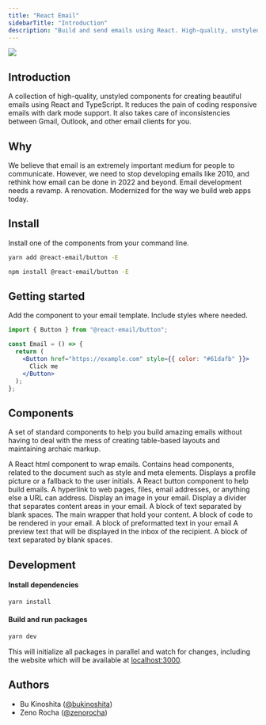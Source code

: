 ```yaml
---
title: "React Email"
sidebarTitle: "Introduction"
description: "Build and send emails using React. High-quality, unstyled components for creating emails."
---
```



<img className="rounded-md" src="/images/react-email.png" at="React Email" />

## Introduction

A collection of high-quality, unstyled components for creating beautiful emails using React and TypeScript.
It reduces the pain of coding responsive emails with dark mode support. It also takes care of inconsistencies between Gmail, Outlook, and other email clients for you.

## Why

We believe that email is an extremely important medium for people to communicate. However, we need to stop developing emails like 2010, and rethink how email can be done in 2022 and beyond. Email development needs a revamp. A renovation. Modernized for the way we build web apps today.

## Install

Install one of the components from your command line.

<CodeGroup>

```sh yarn
yarn add @react-email/button -E
```

```sh npm
npm install @react-email/button -E
```

</CodeGroup>

## Getting started

Add the component to your email template. Include styles where needed.

```jsx
import { Button } from "@react-email/button";

const Email = () => {
  return (
    <Button href="https://example.com" style={{ color: "#61dafb" }}>
      Click me
    </Button>
  );
};
```

## Components

A set of standard components to help you build amazing emails without having to deal with the mess of creating table-based layouts and maintaining archaic markup.

<CardGroup>
  <Card title="HTML" icon={regular("code")} href="/components/html">
    A React html component to wrap emails.
  </Card>
  <Card title="Head" icon={regular("rectangle-code")} href="/components/head">
    Contains head components, related to the document such as style and meta
    elements.
  </Card>
  <Card title="Avatar" icon={regular("circle-user")} href="/components/avatar">
    Displays a profile picture or a fallback to the user initials.
  </Card>
  <Card
    title="Button"
    icon={regular("rectangle-wide")}
    href="/components/button"
  >
    A React button component to help build emails.
  </Card>
  <Card title="Link" icon={regular("link")} href="/components/link">
    A hyperlink to web pages, files, email addresses, or anything else a URL can
    address.
  </Card>
  <Card title="Image" icon={regular("image")} href="/components/image">
    Display an image in your email.
  </Card>
  <Card title="Divider" icon={regular("horizontal-rule")} href="/components/hr">
    Display a divider that separates content areas in your email.
  </Card>
  <Card
    title="Paragraph"
    icon={regular("align-justify")}
    href="/components/text"
  >
    A block of text separated by blank spaces.
  </Card>
  <Card
    title="Container"
    icon={regular("objects-column")}
    href="/components/container"
  >
    The main wrapper that hold your content.
  </Card>
  <Card title="Code" icon={regular("rectangle-code")} href="/components/code">
    A block of code to be rendered in your email.
  </Card>
  <Card title="Pre" icon={regular("code-simple")} href="/components/pre">
    A block of preformatted text in your email
  </Card>
  <Card
    title="Preview"
    icon={regular("magnifying-glass")}
    href="/components/preview"
  >
    A preview text that will be displayed in the inbox of the recipient.
  </Card>
  <Card title="Text" icon={regular("font")} href="/components/text">
    A block of text separated by blank spaces.
  </Card>
</CardGroup>

<Support />

## Development

#### Install dependencies

```sh
yarn install
```

#### Build and run packages

```sh
yarn dev
```

This will initialize all packages in parallel and watch for changes, including the website which will be available at [localhost:3000](http://localhost:3000).

## Authors

- Bu Kinoshita ([@bukinoshita](https://twitter.com/bukinoshita))
- Zeno Rocha ([@zenorocha](https://twitter.com/zenorocha))

<License />
